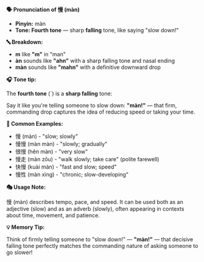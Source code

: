 **🗣️ Pronunciation of 慢 (màn)**

- **Pinyin:** màn
- **Tone: Fourth tone** — sharp **falling** tone, like saying "slow down!"

**🔤 Breakdown:**

- **m** like **"m"** in "man"
- **àn** sounds like **"ahn"** with a sharp falling tone and nasal ending
- **màn** sounds like **"mahn"** with a definitive downward drop

**🎧 Tone tip:**

The **fourth tone** (ˋ) is a **sharp falling** tone:

Say it like you're telling someone to slow down: **"màn!"** — that firm, commanding drop captures
the idea of reducing speed or taking your time.

**📝 Common Examples:**

- 慢 (màn) - "slow; slowly"
- 慢慢 (màn màn) - "slowly; gradually"
- 很慢 (hěn màn) - "very slow"
- 慢走 (màn zǒu) - "walk slowly; take care" (polite farewell)
- 快慢 (kuài màn) - "fast and slow; speed"
- 慢性 (màn xìng) - "chronic; slow-developing"

**🎭 Usage Note:**

慢 (màn) describes tempo, pace, and speed. It can be used both as an adjective (slow) and as an
adverb (slowly), often appearing in contexts about time, movement, and patience.

**💡 Memory Tip:**

Think of firmly telling someone to "slow down!" — **"màn!"** — that decisive falling tone perfectly
matches the commanding nature of asking someone to go slower!
